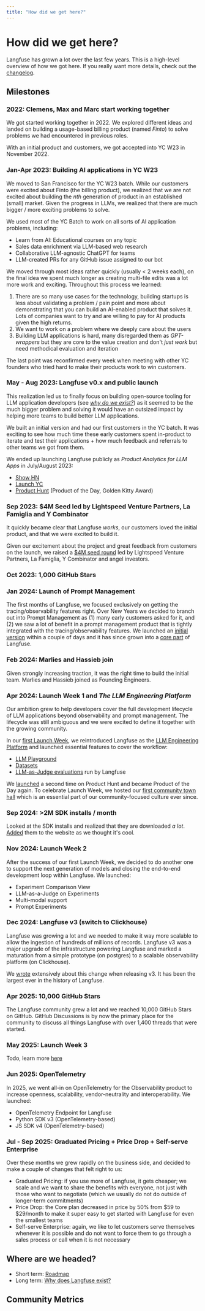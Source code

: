 ```yaml
---
title: "How did we get here?"
---
```


# How did we get here?

Langfuse has grown a lot over the last few years. This is a high-level overview of how we got here. If you really want more details, check out the [changelog](/changelog).

## Milestones

<Steps>

### 2022: Clemens, Max and Marc start working together

We got started working together in 2022. We explored different ideas and landed on building a usage-based billing product (named _Finto_) to solve problems we had encountered in previous roles.

With an initial product and customers, we got accepted into YC W23 in November 2022.

### Jan-Apr 2023: Building AI applications in YC W23

We moved to San Francisco for the YC W23 batch. While our customers were excited about Finto (the billing product), we realized that we are not excited about building the _nth_ generation of product in an established (small) market. Given the progress in LLMs, we realized that there are much bigger / more exciting problems to solve.

We used most of the YC Batch to work on all sorts of AI application problems, including:

- Learn from AI: Educational courses on any topic
- Sales data enrichment via LLM-based web research
- Collaborative LLM-agnostic ChatGPT for teams
- LLM-created PRs for any GitHub issue assigned to our bot

We moved through most ideas rather quickly (usually < 2 weeks each), on the final idea we spent much longer as creating multi-file edits was a lot more work and exciting. Throughout this process we learned:

1. There are so many use cases for the technology, building startups is less about validating a problem / pain point and more about demonstrating that you can build an AI-enabled product that solves it. Lots of companies want to try and are willing to pay for AI products given the high returns.
2. We want to work on a problem where we deeply care about the users
3. Building LLM applications is hard, many disregarded them as _GPT-wrappers_ but they are core to the value creation and don't _just work_ but need methodical evaluation and iteration

The last point was reconfirmed every week when meeting with other YC founders who tried hard to make their products work to win customers.

### May - Aug 2023: Langfuse v0.x and public launch

This realization led us to finally focus on building open-source tooling for LLM application developers (see [_why do we exist?_](/handbook/core/mission)) as it seemed to be the much bigger problem and solving it would have an outsized impact by helping more teams to build better LLM applications.

We built an initial version and had our first customers in the YC batch. It was exciting to see how much time these early customers spent in-product to iterate and test their applications + how much feedback and referrals to other teams we got from them.

We ended up launching Langfuse publicly as _Product Analytics for LLM Apps_ in July/August 2023:

- [Show HN](https://news.ycombinator.com/item?id=37310070)
- [Launch YC](https://www.ycombinator.com/launches/J2s-langfuse-open-source-product-analytics-for-llm-apps)
- [Product Hunt](https://www.producthunt.com/products/langfuse/launches/langfuse) (Product of the Day, Golden Kitty Award)

### Sep 2023: $4M Seed led by Lightspeed Venture Partners, La Famiglia and Y Combinator

It quickly became clear that Langfuse _works_, our customers loved the initial product, and that we were excited to build it.

Given our excitement about the project and great feedback from customers on the launch, we raised a [$4M seed round](/blog/announcing-our-seed-round) led by Lightspeed Venture Partners, La Famiglia, Y Combinator and angel investors.

### Oct 2023: 1,000 GitHub Stars

### Jan 2024: Launch of Prompt Management

The first months of Langfuse, we focused exclusively on getting the tracing/observability features right. Over New Years we decided to branch out into Prompt Management as (1) many early customers asked for it, and (2) we saw a lot of benefit in a prompt management product that is tightly integrated with the tracing/observability features. We launched an [initial version](/changelog/2024-01-03-prompt-management) within a couple of days and it has since grown into a [core part](/docs/prompt-management) of Langfuse.

### Feb 2024: Marlies and Hassieb join

Given strongly increasing traction, it was the right time to build the initial team. Marlies and Hassieb joined as Founding Engineers.

### Apr 2024: Launch Week 1 and _The LLM Engineering Platform_

Our ambition grew to help developers cover the full development lifecycle of LLM applications beyond observability and prompt management. The lifecycle was still ambiguous and we were excited to define it together with the growing community.

In our [first Launch Week](/blog/launch-week-1), we reintroduced Langfuse as the [LLM Engineering Platform](/blog/2024-04-introducing-langfuse-2.0) and launched essential features to cover the workflow:

- [LLM Playground](/docs/prompt-management/features/playground)
- [Datasets](/docs/evaluation/experiments/datasets)
- [LLM-as-Judge evaluations](/docs/evaluation/evaluation-methods/llm-as-a-judge) run by Langfuse

We [launched](https://www.producthunt.com/products/langfuse/launches/langfuse-2-0) a second time on Product Hunt and became Product of the Day again. To celebrate Launch Week, we hosted our [first community town hall](https://www.youtube.com/watch?v=WGERHcRnBYQ) which is an essential part of our community-focused culture ever since.

### Sep 2024: >2M SDK installs / month

Looked at the SDK installs and realized that they are downloaded _a lot_. [Added](https://github.com/langfuse/langfuse-docs/commit/8909c0d9ea6169515087ce526ebcbf4a521fb5c7) them to the website as we thought it's cool.

### Nov 2024: Launch Week 2

After the success of our first Launch Week, we decided to do another one to support the next generation of models and closing the end-to-end development loop within Langfuse. We launched:

- Experiment Comparison View
- LLM-as-a-Judge on Experiments
- Multi-modal support
- Prompt Experiments

### Dec 2024: Langfuse v3 (switch to Clickhouse)

Langfuse was growing a lot and we needed to make it way more scalable to allow the ingestion of hundreds of millions of records. Langfuse v3 was a major upgrade of the infrastructure powering Langfuse and marked a maturation from a simple prototype (on postgres) to a scalable observability platform (on Clickhouse).

We [wrote](/blog/2024-12-langfuse-v3-infrastructure-evolution) extensively about this change when releasing v3. It has been the largest ever in the history of Langfuse.

### Apr 2025: 10,000 GitHub Stars

The Langfuse community grew a lot and we reached 10,000 GitHub Stars on GitHub. GitHub Discussions is by now the primary place for the community to discuss all things Langfuse with over 1,400 threads that were started.

### May 2025: Launch Week 3

Todo, learn more [here](/blog/2025-05-19-launch-week-3)

### Jun 2025: OpenTelemetry

In 2025, we went all-in on OpenTelemetry for the Observability product to increase openness, scalability, vendor-neutrality and interoperability.
We launched:

- OpenTelemetry Endpoint for Langfuse
- Python SDK v3 (OpenTelemetry-based)
- JS SDK v4 (OpenTelemetry-based)

### Jul - Sep 2025: Graduated Pricing + Price Drop + Self-serve Enterprise

Over these months we grew rapidly on the business side, and decided to make a couple of changes that felt right to us:

- Graduated Pricing: if you use more of Langfuse, it gets cheaper; we scale and we want to share the benefits with everyone, not just with those who want to negotiate (which we usually do not do outside of longer-term commitments)
- Price Drop: the Core plan decreased in price by 50% from $59 to $29/month to make it super easy to get started with Langfuse for even the smallest teams
- Self-serve Enterprise: again, we like to let customers serve themselves whenever it is possible and do not want to force them to go through a sales process or call when it is not necessary

</Steps>

## Where are we headed?

- Short term: [Roadmap](/roadmap)
- Long term: [Why does Langfuse exist?](/handbook/core/mission)

## Community Metrics


<PublicMetricsDashboard />
